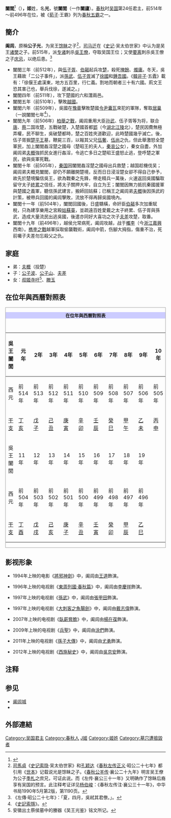 {{Emperorcn box
|圖像=
|名稱=闔閭
|姓名=名：光
|謚號=
|陵墓=[[苏州市|蘇州]][[虎丘|虎丘]]
|政權=[[吴国|吴国]]
|出生日期=約前537年
|逝世日期=前496年
|在位=前514年─前496年
|父=[[馀眛|馀眛]]
|母=不詳 
}}
{{Eranamebox|年号= 闔閭
|起讫时间= 前514年—前496年
|政权= [[吴国|吴国]]
|帝王= 闔閭
|历时= 18年
|timeline= <timeline>
ImageSize  = width:200 height:50
PlotArea   = width:180 height:30 left:10 bottom:20
TimeAxis   = orientation:horizontal
DateFormat = yyyy
Period     = from:-722 till:-479
AlignBars  = early
ScaleMajor = increment:243 start:-722
Colors =
  id:canvas value:rgb(1,1,0.85)
BackgroundColors = canvas:canvas
PlotData =
  width:15 color:black
  bar:era from:start till:end
  bar:era from:-514 till:-496 color:red
</timeline>
|说明= 闔閭在位年在《春秋》经时代的位置
}}
'''闔閭'''<ref>{{標音|字=閭|注音=ㄌㄩˊ|拼音=lǘ}}</ref>（{{bd|約前537年||前496年|catIdx=J姬}}）'''，姬'''姓，名'''光'''，號'''闔閭'''（一作'''闔廬'''）。[[春秋時期|春秋]]时[[吴国|吴国]]第24任君主，前514年～前496年在位，被《[[荀子|荀子]]·王霸》列为[[春秋五霸|春秋五霸]]之一。

==簡介==
'''阖闾'''，原稱'''公子光'''，为吴王[[馀眛|馀眛]]之子<ref>[[司馬貞|司馬貞]]《[[史记索隐|史记索隐]]·吴太伯世家》和[[孔颖达|孔颖达]]《[[五經正義|春秋左传正义]]·昭公二十七年》都引用《[[世本|世本]]》记载说光是馀眛之子。《[[春秋公羊传|春秋公羊传]]·襄公二十九年》明言吴王僚为公子[[季札|季札]]之庶兄，可证此说。而《左传·襄公三十一年》又明确作了馀眛后裔享有吴国的预言。此注释考证详见[[杨伯峻|杨伯峻]]：《春秋左传注·襄公三十一年》，中华书局1990年5月第2版，第1190页。</ref>，[[司马迁|司马迁]]在《[[史记|史记]]·吴太伯世家》中认为是吴王[[诸樊|诸樊]]之子。前515年，派[[专诸|专诸]]刺杀[[吳王僚|吳王僚]]，夺取吴国王位；又使[[要离|要离]]刺杀吳王僚之子[[庆忌|庆忌]]，以绝后患。<ref>《左傳‧昭公二十七年》：「夏，四月，吳弒其君僚。」。</ref>
*闔閭三年（前512年），與[[伍子胥|伍子胥]]、[[伯嚭|伯嚭]]起兵攻[[楚國|楚]]，殺死[[掩餘|掩餘]]、[[燭庸|燭庸]]。冬天，吳王藉故「二公子事件」，派[[孫武|孫武]]、[[伍子胥|伍子胥]]滅了[[徐國|徐國]]和[[鍾吾國|鍾吾國]]。《[[韓非子|韓非子]]·五蠹》載有：「徐偃王處漢東，地方五百里，行仁義。割地而朝者三十有六國。荊文王恐其害己也，舉兵伐徐，遂滅之。」
*闔閭四年（前511年），攻下楚國的六和灊兩邑。
*闔閭五年（前510年），擊敗[[越國|越國]]。
*闔閭六年（前509年），吳國在[[豫章郡|豫章]]擊敗楚國[[令尹|令尹]][[囊瓦|囊瓦]]來犯的軍隊，奪取[[居巢|居巢]]（一說闔閭七年<ref>《[[史記索隱|史記索隱]]》。</ref>）。
*闔閭九年（前506年）[[柏舉之戰|柏舉之戰]]，阖闾重用大臣[[孙武|孙武]]、伍子胥等为将，联合[[唐國|唐]]、[[蔡國|蔡]]二国攻楚，五戰破楚，入楚國首都[[郢|郢]]（今[[湖北省|湖北]][[江陵县|江陵]]北），楚民因費無極弄權，民不聊生，吳破楚都時，楚之百姓夾道歡迎，此時楚國幾乎滅亡。後，伍子胥掘[[楚平王|楚平王]]墓，鞭屍三百，以報其父兄[[伍奢|伍奢]]、[[伍尚|伍尚]]之仇，但此舉激怒全楚軍民，加上闔閭姦淫楚之國母（楚昭王的夫人，[[秦哀公|秦哀公]]女），秦女自盡，外加阖闾弟[[夫概|夫概]]強抓民女進行姦淫，令逃亡多日之楚昭王盛怒止逃，登呼楚之軍民，欲與吳軍死戰。
*闔閭十年（前505年），[[秦国|秦国]]因闔閭姦淫楚之國母出兵救楚；越国趁機伐吴；阖闾弟夫概見闔閭，卻仍不願離開楚境，反而日日浸淫楚女卻不得自己參予，故先於楚境騙信吳王，欲為戰秦之先鋒，帶走精兵一萬後，火速返回吳國騙取留守太子[[終累|終累]]之信任，將太子關押大牢，自立为王；闔閭因無力抵抗秦國援軍與楚國之義軍，聽信孫武建言，搬師回姑蘇；已稱王之阖闾弟[[夫概|夫概]]後因孫武的計策，被帶兵回國的阖闾擊敗，流放不得再歸吳國境內。
*闔閭十一年（前504年），闔閭回國後，日盛驕橫，命奸臣[[伯嚭|伯嚭]]多次加重賦稅，只為建享樂用之宮殿[[姑蘇臺|姑蘇臺]]，並疏遠百姓愛戴之太子終累、伍子胥與孫武，造成大量流民出逃吳國，後遣亦同好大喜功之次子[[夫差|夫差]]攻楚，取番。
*闔閭十九年（前496年），越侯允常病死，阖闾攻越，战于[[欈李|欈李]]（今[[浙江省|浙江]][[嘉兴市|嘉興]]西南）。[[檇李之戰|檇李之戰]]越軍採取偷襲戰術，阖闾中箭，伤腳大拇指，傷重不治，死前囑子夫差勿忘殺父之仇。

== 家庭 ==
*弟：[[夫概|夫概]]（投楚）
*子：[[終累|公子波]]、[[子山_(吳國)|公子山]]、[[夫差|夫差]]
*女：[[叔姬寺吁|叔姬寺吁]]<ref>安徽出土蔡侯墓中的媵器《吴王光鉴》铭文所记。</ref>、[[滕玉|滕玉]]

== 在位年與西曆對照表 ==
<div class="NavFrame" style="clear: both; border: 1px solid #999; margin: 0.5em auto;">
<div class="NavHead" style="background-color: #CCCCFF; font-size: 100%; border-left: 3em soli; text-align: center; font-weight: bold;">在位年與西曆對照表
</div>
<div class="NavContent" style="padding: 1em 0 0 0; font-size: 100%; text-align: center;">
{| class="wikitable" style="text-align:center;"
|-
!吳王闔閭||元年||2年||3年||4年||5年||6年||7年||8年||9年||10年
|-
!西元
|前514年||前513年||前512年||前511年||前510年||前509年||前508年||前507年||前506年||前505年
|-
![[干支|干支]]
|[[丁亥|丁亥]]||[[戊子|戊子]]||[[己丑|己丑]]||[[庚寅|庚寅]]||[[辛卯|辛卯]]||[[壬辰|壬辰]]||[[癸巳|癸巳]]||[[甲午|甲午]]||[[乙未|乙未]]||[[丙申|丙申]]
|-
!吳王闔閭||11年||12年||13年||14年||15年||16年||17年||18年||19年
|colspan="1" rowspan="3"|
|-
!西元
|前504年||前503年||前502年||前501年||前500年||前499年||前498年||前497年||前496年
|-
![[干支|干支]]
|[[丁酉|丁酉]]||[[戊戌|戊戌]]||[[己亥|己亥]]||[[庚子|庚子]]||[[辛丑|辛丑]]||[[壬寅|壬寅]]||[[癸卯|癸卯]]||[[甲辰|甲辰]]||[[乙巳|乙巳]]
|}

</div></div>

== 影视形象 ==
* 1994年上映的电影《[[將邪神劍|將邪神劍]]》中，阖闾由[[王道_(演員)|王道]]飾演。

* 1996年上映的电视剧《[[東周列國·春秋篇|東周列國·春秋篇]]》中，阖闾由[[李慶祥|李慶祥]]飾演。

* 1997年上映的电视剧《[[孫武_(電視劇)|孫武]]》中，阖闾由[[張甲田|張甲田]]飾演。

* 1997年上映的电视剧《[[大刺客_(電視劇)#第一單元：魚腸劍_（春秋時代）|大刺客之魚腸劍]]》中，阖闾由[[戴志偉|戴志偉]]飾演。

* 2007年上映的电视剧《[[臥薪嘗膽_(電視劇)|臥薪嘗膽]]》中，阖闾由[[楊在葆|楊在葆]]飾演。

* 2009年上映的电视剧《[[兵聖|兵聖]]》中，阖闾由[[涂們|涂們]]飾演。

* 2011年上映的电视剧《[[孫子大傳|孫子大傳]]》中，阖闾由[[尤勇|尤勇]]飾演。

* 2012年上映的电视剧《[[西施秘史|西施秘史]]》中，阖闾由[[吳京安|吳京安]]飾演。

== 注释 ==
<div class="references-small">
<references />
</div>

== 参见 ==
* [[阖闾城|阖闾城]]
* {{Wikisource history|史記|031|闔廬}}

== 外部連結 ==
{{中国皇帝|伯父[[吴王僚|僚]]|子[[夫差|夫差]]|[[吳國|吳國]][[君主|君主]]|前514年—前496年}}
{{吳國君主| 本人=阖闾 | 时间=前514年—前496年 | 之前=堂弟[[吴王僚|僚]] | 之后=子[[夫差|夫差]] }}
{{春秋五霸}}

[[Category:吴国君主|Category:吴国君主]]
[[Category:春秋人|Category:春秋人]]
[[Category:苏州人|J姬]]
[[Category:姬姓|Category:姬姓]]
[[Category:墓穴遭搗毀者|Category:墓穴遭搗毀者]]
